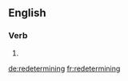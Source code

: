 ==English==

===Verb===
{{head|en|present participle}}

# {{present participle of|redetermine|lang=en}}

[[de:redetermining]]
[[fr:redetermining]]